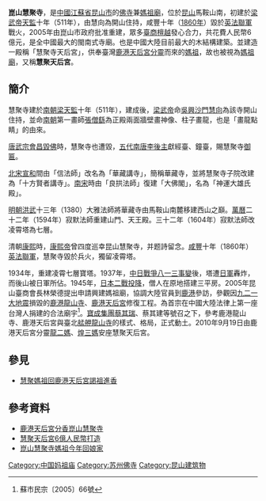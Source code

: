 {{multiple issues|
{{no footnotes|time=2018-10-31T05:07:19+00:00}}
{{refimprove|time=2018-10-31T05:07:19+00:00}}
{{Cleanup rewrite|time=2021-05-18T00:48:47+00:00}}
}}
{{東亞廟宇
| name = 崑山慧聚寺
| img = File:崑山慧聚天后宮_2021.jpg
| img_capt = 崑山慧聚天后宮
| image_width = 260px
| tradchi=
| simpchi=昆山慧聚寺
| location = {{CHN}}江蘇省昆山市
| coordinates = 
| open_year = 2009
| founder = 
| type = 
| year = 
| struct = 閩台式建築
| level = 
| cultural_collection =
| god = [[觀世音|觀世音]]、[[媽祖|媽祖]]
| cere_date = 
| section =
| people = 蔡其建
| visitor_figures = 
| metro = 
| mass_rapid_transit = 
| mass_transit_railway = 
| bus = 
}}

'''崑山慧聚寺'''，是[[中國|中國]][[江蘇省|江蘇省]][[昆山市|昆山市]]的[[佛寺|佛寺]]兼[[媽祖廟|媽祖廟]]，位於[[昆山|昆山]]馬鞍山南，初建於[[梁武帝|梁武帝]][[天監|天監]]十年（511年），由慧向為開山住持，咸豐十年（[[1860年|1860年]]）毀於[[英法聯軍|英法聯軍]]戰火，2005年由崑山市政府批准重建，眾多[[臺商|臺商]][[檀越|檀越]]發心合力，共花費人民幣6億元，是全中國最大的閩南式寺廟。也是中國大陸目前最大的木結構建築。並建造一殿稱「慧聚寺天后宮」，供奉臺灣[[鹿港天后宮|鹿港天后宮]][[分靈|分靈]]而來的[[媽祖|媽祖]]，故也被視為[[媽祖廟|媽祖廟]]，又稱'''慧聚天后宮'''。

==簡介==
慧聚寺建於[[南朝梁|南朝梁]][[天監|天監]]十年（511年），建成後，[[梁武帝|梁武帝]]命[[吳興|吳興]][[沙門|沙門]][[慧向|慧向]]為該寺開山住持，並命[[南朝_(中國朝代)|南朝]]第一畫師[[張僧繇|張僧繇]]為正殿兩面牆壁畫神像、柱子畫龍，也是「畫龍點睛」的由來。

[[唐武宗|唐武宗]][[會昌毀佛|會昌毀佛]]時，慧聚寺也遭毀，[[五代|五代]][[南唐|南唐]][[李後主|李後主]]獻經臺、鐘臺，賜慧聚寺[[御匾|御匾]]。

[[北宋|北宋]][[宣和_(北宋)|宣和]]間由「信法師」改名為「華藏講寺」，簡稱華藏寺，並將慧聚寺子院改建為「十方賢者講寺」。[[南宋|南宋]]時由「良拱法師」復建「大佛閣」，名為「神運大雄氏殿」。

[[明朝|明朝]][[洪武|洪武]]十三年（1380）大雅法師將華藏寺由馬鞍山南麓移建西山之巔。[[萬曆|萬曆]]二十二年（1594年）寂默法師重建山門、天王殿。三十二年（1604年）寂默法師改凌霄塔為七層。

清朝[[康熙|康熙]]時，[[康熙帝|康熙帝]]曾四度巡幸昆山慧聚寺，并题詩留念。[[咸丰_(年号)|咸豐]]十年（1860年）[[英法聯軍|英法聯軍]]，慧聚寺毀於兵火，獨留凌霄塔。

1934年，重建凌霄七層寶塔。1937年，[[中国抗日战争|中日戰爭]][[八一三事變|八一三事變]]後，塔遭[[日軍|日軍]]轟炸，而後山被日軍所佔。1945年，[[日本二戰投降|日本二戰投降]]，僧人在原地搭建三平房。2005年昆山臺商會長林榮德提出申請興建媽祖廟，協調大陸官員到[[鹿港鎮|鹿港]]參訪，參觀因[[九二一大地震|九二一大地震]]損毀的[[鹿港龍山寺|鹿港龍山寺]]、[[鹿港天后宮|鹿港天后宮]]修復工程。為首宗在中國大陸法律上第一座台灣人捐建的合法廟宇<ref>蘇市民宗〔2005〕66號</ref>。[[寶成集團|寶成集團]][[蔡其瑞|蔡其瑞]]、蔡其建等號召之下，參考鹿港龍山寺、鹿港天后宮與臺北[[艋舺龍山寺|艋舺龍山寺]]的樣式、格局，正式動土。2010年9月19日由鹿港天后宮分靈[[龍二媽|龍二媽]]、[[煌三媽|煌三媽]]安座慧聚天后宮。

==參見==
*[[慧聚媽祖回鹿港天后宮謁祖進香|慧聚媽祖回鹿港天后宮謁祖進香]]

==參考資料==
*[http://www.merit-times.com.tw/NewsPage.aspx?unid=202614 鹿港天后宮分香崑山慧聚寺] {{Wayback|url=http://www.merit-times.com.tw/NewsPage.aspx?unid=202614 |date=20201024010822 }}
*[http://www.chinatimes.com/newspapers/20140311001006-260301 慧聚天后宮6億人民幣打造] {{Wayback|url=http://www.chinatimes.com/newspapers/20140311001006-260301 |date=20201027123348 }}
*[http://www.chinatimes.com/newspapers/20140407000740-260302  崑山慧聚寺媽祖今年回娘家] {{Wayback|url=http://www.chinatimes.com/newspapers/20140407000740-260302 |date=20201023085629 }}

{{coord|display=title}}
[[Category:中国妈祖庙|Category:中国妈祖庙]]
[[Category:苏州佛寺|Category:苏州佛寺]]
[[Category:昆山建筑物|Category:昆山建筑物]]